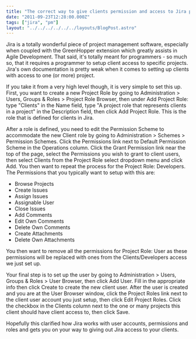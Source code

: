 ```yaml
---
title: "The correct way to give clients permission and access to Jira projects"
date: "2011-09-23T12:28:00.000Z"
tags: ["jira", "pm"]
layout: "../../../../../../layouts/BlogPost.astro"
---
```



Jira is a totally wonderful piece of project management software, especially when coupled with the GreenHopper extension which greatly assists in Agile Development. That said, it's totally meant for programmers - so much so, that it requires a programmer to setup client access to specific projects. Jira's own documentation is pretty weak when it comes to setting up clients with access to one (or more) project.

If you take it from a very high level though, it is very simple to set this up. First, you want to create a new Project Role by going to Administration > Users, Groups & Roles > Project Role Browser, then under Add Project Role: type "Clients" in the Name field, type "A project role that represents clients in a project" in the Description field, then click Add Project Role. This is the role that is defined for clients in Jira.

After a role is defined, you need to edit the Permission Scheme to accommodate the new Client role by going to Administration > Schemes > Permission Schemes. Click the Permissions link next to Default Permission Scheme in the Operations column. Click the Grant Permission link near the top of the page, select the Permissions you wish to grant to client users, then select Clients from the Project Role select dropdown menu and click Add. You then want to repeat the process for the Project Role: Developers. The Permissions that you typically want to setup with this are:

- Browse Projects
- Create Issues
- Assign Issues
- Assignable User
- Close Issues
- Add Comments
- Edit Own Comments
- Delete Own Comments
- Create Attachments
- Delete Own Attachments

You then want to remove all the permissions for Project Role: User as these permissions will be replaced with ones from the Clients/Developers access we just set up.

Your final step is to set up the user by going to Administration > Users, Groups & Roles > User Browser, then click Add User. Fill in the appropriate info then click Create to create the new client user. After the user is created and you are at the User Browser window, click the Project Roles link next to the client user account you just setup, then click Edit Project Roles. Click the checkbox in the Clients column next to the one or many projects this client should have client access to, then click Save.

Hopefully this clarified how Jira works with user accounts, permissions and roles and gets you on your way to giving out Jira access to your clients.
